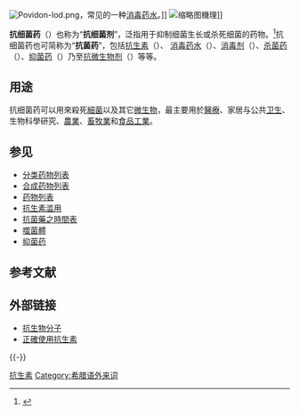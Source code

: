 {{medical}}
[[File:Povidon-Iod.png|right]]，常见的一种[[消毒药水|消毒药水]]。]]
[[File:Antibiotics_action.png|缩略图]]機理]]

'''抗细菌药'''（{{lang-en|Antibacterial}}）也称为“'''抗细菌剂'''”，泛指用于抑制细菌生长或杀死细菌的药物。<ref name="urlDorlands Medical Dictionary:antibacterial">{{cite web |url=http://www.mercksource.com/pp/us/cns/cns_hl_dorlands_split.jsp?pg=/ppdocs/us/common/dorlands/dorland/one/000005889.htm |title=Dorlands Medical Dictionary:antibacterial |work= |accessdate=2010-10-29 |archiveurl=https://www.webcitation.org/5uJysabSO?url=http://www.mercksource.com/pp/us/cns/cns_hl_dorlands_split.jsp?pg=%2Fppdocs%2Fus%2Fcommon%2Fdorlands%2Fdorland%2Fone%2F000005889.htm |archivedate=2010-11-18 |deadurl=no }}</ref>抗细菌药也可简称为“'''抗菌药'''”，包括[[抗生素|抗生素]]（{{lang|en|antibiotic}}）、 [[消毒药水|消毒药水]]（{{lang|en|antiseptic}}）、[[消毒剂|消毒剂]]（{{lang|en|disinfectant}}）、[[杀菌药|杀菌药]]（{{lang|en|bactericide}}）、[[抑菌药|抑菌药]]（{{lang|en|bacteriostatic agent}}）乃至[[抗微生物剂|抗微生物剂]]（{{lang|en|antimicrobial}}）等等。

== 用途 ==
抗细菌药可以用來殺死[[細菌|細菌]]以及其它[[微生物|微生物]]，最主要用於[[醫療|醫療]]、家居与公共[[卫生|卫生]]、生物科學研究、[[農業|農業]]、[[畜牧業|畜牧業]]和[[食品工業|食品工業]]。

== 参见 ==
* [[分类药物列表|分类药物列表]]
* [[合成药物列表|合成药物列表]]
* [[药物列表|药物列表]]
* [[抗生素滥用|抗生素滥用]]
* [[抗菌藥之時間表|抗菌藥之時間表]]
* [[噬菌體|噬菌體]]
* [[抑菌药|抑菌药]]

== 参考文献 ==
{{Reflist}}

== 外部链接 ==
* [http://www.ecosci.jp/ab/ab_jmol.html 抗生物分子] {{Wayback|url=http://www.ecosci.jp/ab/ab_jmol.html |date=20201222174332 }}
* [http://www.kmuh.org.tw/www/kmcj/data/9108/10.htm 正確使用抗生素] {{Wayback|url=http://www.kmuh.org.tw/www/kmcj/data/9108/10.htm |date=20200727095803 }}

{{-}}
{{解剖学治疗学及化学分类系统}}
{{蛋白质合成抑制剂类抗生素}}
{{细胞壁破坏性抗生素}}
{{国家基本药物目录/抗微生物药}}
{{Antibiotics social and layman issues}}
{{传染病}}
{{Authority control}}

[[Category:抗生素|]]
[[Category:希腊语外来词|Category:希腊语外来词]]